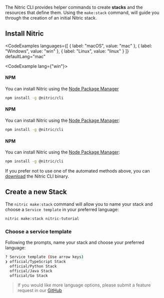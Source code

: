 The Nitric CLI provides helper commands to create **stacks** and the resources that define them. Using the `make:stack` command, will guide you through the creation of an initial Nitric stack.

## Install Nitric

<CodeExamples 
	languages={[
	{
		label: "macOS",
		value: "mac"
	}, {
		label: "Windows",
		value: "win"
	}, {
		label: "Linux",
		value: "linux"
	}
	]}
	defaultLang="mac"
>
<CodeExample lang={"win"}>

#### NPM

You can install Nitric using the <a href="https://www.npmjs.com/" target="_blank">Node Package Manager</a>

```bash
npm install -g @nitric/cli
```

</CodeExample>
<CodeExample lang={"mac"}>

#### NPM

You can install Nitric using the <a href="https://www.npmjs.com/" target="_blank">Node Package Manager</a>:

```bash
npm install -g @nitric/cli
```

</CodeExample>
<CodeExample lang={"linux"}>

#### NPM

You can install Nitric using the <a href="https://www.npmjs.com/" target="_blank">Node Package Manager</a>:

```bash
npm install -g @nitric/cli
```

</CodeExample>
</CodeExamples>

If you prefer not to use one of the automated methods above, you can [download](/docs/getting-started/installation#manual-installation) the Nitric CLI binary.

## Create a new Stack

The `nitric make:stack` command will allow you to name your stack and choose a `Service template` in your preferred language:

```bash
nitric make:stack nitric-tutorial
```

### Choose a service template

Following the prompts, name your stack and choose your preferred language:

```bash
? Service template (Use arrow keys)
❯ official/TypeScript Stack
  official/Python Stack
  official/Java Stack
  official/Go Stack
```

> If you would like more language options, please submit a feature request in our <a target="_blank" href="https://github.com/nitrictech/nitric/issues/new?assignees=&labels=&template=feature_request.md&title=">GitHub</a>

